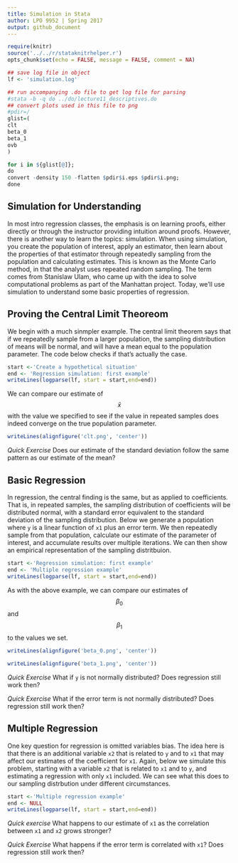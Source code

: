 ```yaml
---
title: Simulation in Stata
author: LPO 9952 | Spring 2017
output: github_document
---
```

  
```r
require(knitr)
source('../../r/stataknitrhelper.r')
opts_chunk$set(echo = FALSE, message = FALSE, comment = NA)
```


```r
## save log file in object
lf <- 'simulation.log'
```


```r
## run accompanying .do file to get log file for parsing
#stata -b -q do ../do/lecture11_descriptives.do
## convert plots used in this file to png
#pdir=/
glist=(
clt
beta_0
beta_1
ovb
)

for i in ${glist[@]};
do
convert -density 150 -flatten $pdir$i.eps $pdir$i.png;
done
```


## Simulation for Understanding

In most intro regression classes, the emphasis is on learning proofs, either directly or through
the instructor providing intuition around proofs. However, there is another way to learn the topics: simulation. 
When using simulation, you create the population of interest, apply an estimator, then learn about the properties of that 
estimator through repeatedly sampling from the population and calculating estimates. This is known as the Monte Carlo method,
in that the analyst uses repeated random sampling. The term comes from Stanislaw Ulam, who came up with the idea to solve 
computational problems as part of the Manhattan project. Today, we'll use simulation to understand some basic properties of regression. 

## Proving the Central Limit Theoreom

We begin with a much sinmpler example. The central limit theorem says that if we repeatedly sample from a larger population, 
the sampling distribution of means will be normal, and will have a mean equal to the population parameter. The code below checks if that's actually the case. 


```r
start <-'Create a hypothetical situation' 
end <- 'Regression simulation: first example'
writeLines(logparse(lf, start = start,end=end))
``` 

We can compare our estimate of $$\bar{x}$$ with the value we specified to see if the value in repeated samples does
indeed converge on the true population parameter. 


```r
writeLines(alignfigure('clt.png', 'center'))
```


*Quick Exercise* Does our estimate of the standard deviation follow the same pattern as our estimate of the mean?

## Basic Regression

In regression, the central finding is the same, but as applied to coefficients. That is, in repeated samples, the sampling distribution of 
coefficients will be distributed normal, with a standard error equivalent to the standard deviation of the sampling distribution. Below
we generate a population where `y` is a linear function of `x1` plus an error term. We then repeatedly sample from that population,
calculate our estimate of the parameter of interest, and accumulate results over multiple iterations. We can then show an empirical
representation of the sampling distritbuion.


```r
start <-'Regression simulation: first example'
end <- 'Multiple regression example'
writeLines(logparse(lf, start = start,end=end))
``` 

As with the above example, we can compare our estimates of $$\beta_0$$ and $$\beta_1$$ to the values we set. 


```r
writeLines(alignfigure('beta_0.png', 'center'))
```


```r
writeLines(alignfigure('beta_1.png', 'center'))
```

*Quick Exercise* What if `y` is not normally distributed? Does regression still work then?

*Quick Exercise* What if the error term is not normally distributed? Does regression still work then? 

## Multiple Regression

One key question for regression is omitted variables bias. The idea here is that there is an additional variable `x2` that is related
to `y` and to `x1` that may affect our estimates of the coefficient for `x1`. Again, below we simulate this problem, starting with a variable
`x2` that is related to `x1` and to `y`, and estimating a regression with only `x1` included. We can see what this does to our sampling distrbution under different circumstances. 


```r
start <-'Multiple regression example'
end <- NULL
writeLines(logparse(lf, start = start,end=end))
``` 

*Quick exercise* What happens to our estimate of `x1` as the correlation between `x1` and `x2` grows stronger? 

*Quick Exercise* What happens if the error term is correlated with `x1`? Does regression still work then? 